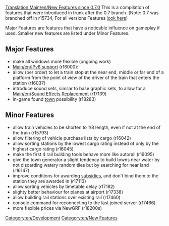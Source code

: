 {{fr/Traduction|New Features since 0.7.0|0}}
[[Translation:Main/en/New Features since 0.7.0]]
This is a compilation of features that were introduced in trunk after the 0.7 branch. (Note: 0.7 was branched off in r15734, For all versions Features [[Category/en/New Features|look here]])

Major Features are features that have a noticable influence on gameplay if used. Smaller new features are listed under Minor Features.

==Major Features==
* make all windows more flexible (ongoing work)
* [[Main/en/IPv6 support]] (r16000):
* allow (per order) to let a train stop at the near end, middle or far end of a platform from the point of view of the driver of the train that enters the station (r16037)
* introduce sound sets, similar to base graphic sets, to allow for a [[Main/en/Sound Effects Replacement]] (r17139)
* in-game found [[Main/en/Towns|town]] possibility (r18283)

==Minor Features==
* allow train vehicles to be shorten to 1/8 length, even if not at the end of the train (r15793) 
* allow filtering of vehicle purchase lists by cargo (r16042)
* allow sorting stations by the lowest cargo rating instead of only by the highest cargo rating (r16045)
* make the first 4 rail building tools behave more like autorail (r16095)
* give the town generator a slight tendency to build towns near water by not discarding watery random tiles but by searching for near land (r16147)
* improve conditions for awarding [[Main/en/Subsidy|subsidies]], and don't bind them to the station they are awarded in (r17113)
* allow sorting vehicles by timetable delay (r17182)
* slighty better behaviour for planes at airport (r17338)
* allow building rail stations over existing rail (r17460)
* console command for reconnecting to the last joined server (r17466)
* more flexible prices via NewGRF (r18200s)


[[Category:en/Development]][[Category:en/New Features]]